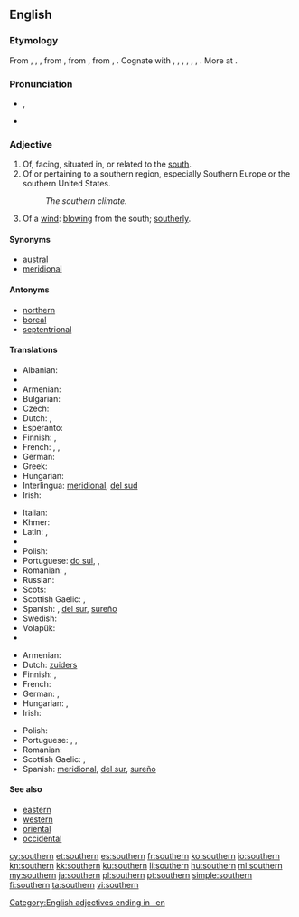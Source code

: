 {{also|Southern}}
==English==

===Etymology===
From {{etyl|enm}} {{term|southerne|lang=enm}}, {{term|sothern|lang=enm}}, {{term|sutherne|lang=enm}}, from {{etyl|ang}} {{term|suþerne|sūþerne|southern, southerly, coming from the south; of southern make|lang=ang}}, from {{etyl|gem-pro|en}} {{recons|sunþra||southwards|lang=gem-pro}}, from {{etyl|ine-pro|en}} {{recons|sun-|lang=ine-pro}}, {{recons|swen-||sun|lang=ine-pro}}. Cognate with {{etyl|sco|-}} {{term|southron|lang=sco}}, {{term|sudron||southern|lang=sco}}, {{etyl|ofs|-}} {{term|suthern|sūthern|lang=ofs}}, {{term|sudern|sūdern|southern|lang=ofs}}, {{etyl|gml|-}} {{term|sudern|sūdern|southern|lang=gml}}, {{etyl|gmh|-}} {{term|sundern||southern|lang=gmh}}, {{etyl|is|-}} {{term|súðrænn||southern, tropical|lang=is}}. More at {{l|en|south}}.

===Pronunciation===
* {{IPA|/ˈsʌðə(r)n/}}, {{X-SAMPA|/"sVD@(r)n/}}
* {{audio|en-us-southern.ogg|Audio (US)}}

===Adjective===
{{en-adj}}

# Of, facing, situated in, or related to the [[south]].
# Of or pertaining to a southern region, especially Southern Europe or the southern United States.
#: ''The southern climate.''
# Of a [[wind]]: [[blow]]ing from the south; [[southerly]].

====Synonyms====
* [[austral]]
* [[meridional]]

====Antonyms====
* [[northern]]
* [[boreal]]
* [[septentrional]]

====Translations====
{{trans-top|of the south}}
* Albanian: {{t-|sq|jugor}}
* {{trreq|ar}}
* Armenian: {{t-|hy|հարավային|tr=haravayin}}
* Bulgarian: {{t-|bg|южен|m}}
* Czech: {{t+|cs|jižní}}
* Dutch: {{t+|nl|zuid}}, {{t+|nl|zuidelijk}}
* Esperanto: {{t-|eo|suda}}
* Finnish: {{t|fi|eteläinen}}, {{t|fi|etelä}}
* French: {{t+|fr|méridional}}, {{t+|fr|sud}}, {{t+|fr|austral}}
* German: {{t+|de|südlich}}
* Greek: {{t+|el|νότιος}}
* Hungarian: {{t+|hu|déli}}
* Interlingua: [[meridional]], [[del sud]]
* Irish: {{t-|ga|deisceartach}}
{{trans-mid}}
* Italian: {{t+|it|meridionale}}
* Khmer: {{t|km|ខាងត្បូង|tr=kʰaang tboong|sc=Khmr}}
* Latin: {{t+|la|meridionalis|alt=merīdiōnālis}}, {{t+|la|australis|alt=austrālis}}
* {{trreq|lv}}
* Polish: {{t+|pl|południowy}}
* Portuguese: [[do sul]], {{t+|pt|meridional}}, {{t+|pt|austral}}
* Romanian: {{t-|ro|sudic|m|n}}, {{t-|ro|austral|m|n}}
* Russian: {{t+|ru|южный}}
* Scots: {{t|sco|soothren}}
* Scottish Gaelic: {{t-|gd|deas}},  {{t-|gd|a deas}}
* Spanish: {{t-|es|meridional}}, [[del sur]], [[sureño]]
* Swedish: {{t+|sv|södra}}
* Volapük: {{t|vo|sulüdik}}
* {{trreq|yi}}
{{trans-bottom}}

{{trans-top|of or pertaining to a southern region}}
* Armenian: {{t-|hy|հարավային|tr=haravayin}}
* Dutch: [[zuiders]]
* Finnish: {{t|fi|eteläinen}}, {{t|fi|etelämaalainen}}
* French: {{t+|fr|sudiste}}
* German: {{t+|de|südlich}}, {{t+|de|südländisch}}
* Hungarian: {{t+|hu|dél}}, {{t+|hu|déli}}
* Irish: {{t-|ga|deisceartach}}
{{trans-mid}}
* Polish: {{t+|pl|południowy}}
* Portuguese: {{t+|pt|meridional}}, {{t-|pt|do sul}}, {{t-|pt|sulista}}
* Romanian: {{t-|ro|sudic|m|n}}
* Scottish Gaelic: {{t-|gd|deas}},  {{t-|gd|a deas}}
* Spanish: [[meridional]], [[del sur]], [[sureño]]
{{trans-bottom}}

====See also====
* [[eastern]]
* [[western]]
* [[oriental]]
* [[occidental]]

[[Category:English adjectives ending in -en]]

[[cy:southern]]
[[et:southern]]
[[es:southern]]
[[fr:southern]]
[[ko:southern]]
[[io:southern]]
[[kn:southern]]
[[kk:southern]]
[[ku:southern]]
[[li:southern]]
[[hu:southern]]
[[ml:southern]]
[[my:southern]]
[[ja:southern]]
[[pl:southern]]
[[pt:southern]]
[[simple:southern]]
[[fi:southern]]
[[ta:southern]]
[[vi:southern]]